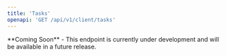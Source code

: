 ```yaml
---
title: 'Tasks'
openapi: 'GET /api/v1/client/tasks'
---
```



<Note>
  **Coming Soon** - This endpoint is currently under development and will be available in a future release.
</Note>
